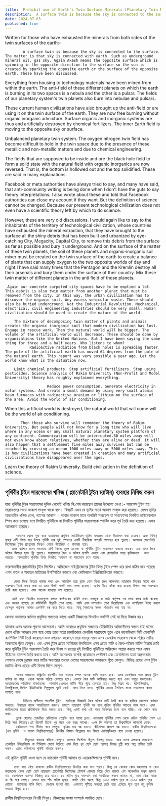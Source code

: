```yaml
---
title:  Prohibit use of Earth's Twin Surface Minerals (Planetary Twin Matter)
description:  A surface twin is because the sky is connected to the surface. The matter is that sky is connected with earth. Such as underground mineral oil, gas sky. Again Akash means the opposite surface which is spinning in the opposite direction to the surface so the sun is created by sparking the opposite earth or the surface of the opposite earth. These have been discussed.
date: 2024-07-03
published: true
---
```


 Written for those who have exhausted the minerals from both sides of the twin surfaces of the earth:-

            A surface twin is because the sky is connected to the surface. The matter is that sky is connected with earth. Such as underground mineral oil, gas sky. Again Akash means the opposite surface which is spinning in the opposite direction to the surface so the sun is created by sparking the opposite earth or the surface of the opposite earth. These have been discussed.

Everything from housing to technology materials have been mined from within the earth. The anti-field of these different planets on which the earth is burning in its two spaces is a nebula and the other is a pulsar. The fields of our planetary system's twin planets also burn into nebulae and pulsars.

These current human civilizations have also brought up the anti-field or are using it on the twin surface of the earth. They are now free burning without organic inorganic admixture. Surface organic and inorganic systems are thus and artificially destroyed by chemical fertilizers. The inner Earth field is moving to the opposite sky or surface.

Unbalanced planetary twin system.
The oxygen nitrogen twin field has become difficult to hold in the twin space due to the presence of these metallic and non-metallic matters and due to chemical engineering.

The fields that are supposed to be inside and ore the black hole field to form a solid state with the natural field with organic inorganics are now reversed. That is, the bottom is hollowed out and the top solidified. These are said in many explanations.

Facebook or meta authorities have always tried to say, and many have said, that anti-community writing is being done when I don't have the guts to say theory interpretations. I also wrote about these and told that Facebook authorities can close my account if they want. But the definition of science cannot be changed.
Because our present technological civilization does not even have a scientific theory left by which to do science.

However, these are very old discussions. I would again like to say to the inhabitants of the territory of technological civilization, whose countries have exhausted the mineral extraction, that they have brought to the surface all the shiny debris that has been built and urbanized by eye-catching City, Megacity, Capital City, to remove this debris from the surface as far as possible and bury it underground. And on the surface of the matter of these twin planets, the soil of these planets and organic-inorganic soil mixer must be created on the twin surface of the earth to create a balance of plants that can supply oxygen to the two opposite worlds of day and night.I have said many times that the Pentagon and the Kremlin destroy all their arsenals and bury them under the surface of their country. Mix these twin matter of different planets in the anti field of those planets.

     Again our concrete carpeted city spaces have to be emptied a lot. This debris is also twin matter from another planet that must be removed from the city. In this way, the urban civilization has to discover the organic soil. Any excess vehicular waste. These should also be buried underground. Not the Industrial Revolution. Mechanical, electrical, civil engineering industries should be very small. Human civilization should be used to create the nature of the world.

        The mixture of decomposing twin matter of plants and animals creates the organic inorganic soil that modern civilization has lost. Engage in rescue work. Then the natural world will be bigger. The volume of the artificial world will decrease. These should be done by organizations like the United Nations. But I have been saying the same thing for three and a half years. Who listens to whom?
               Radioactive radiation from black holes is spreading faster. The pole of the artificial earth has moved 64 degrees from the pole of the natural earth. This report was very possible a year ago. Let the world know what is the situation now.
        
        Limit chemical products. Stop artificial fertilizers. Stop using pesticides. Science analysis of Rakim University (Non-Profit and Model University) theory has roughly explained everything.
   
                       Reduce power consumption. Generate electricity in solar systems. And create a small demand by using very small atomic beam furnaces with radioactive uranium or lithium on the surface of the area. Avoid the world of air conditioning.
When this artificial world is destroyed, the natural world that will come will be the world of air conditioning.

           Then those who survive will remember the theory of Rakim University. But people will not know for a long time who will live where in any ocean or any small natural planetary system platform of any continent. Communication will be interrupted.50 miles away will not even know about relatives, whether they are alive or dead. It will also happen that a settlement five miles away survives but can be reached by crossing an ocean 1000 miles away or 5000 miles away. This is how civilizations have been created in creation and many artificial civilizations have disappeared over the ages.
Learn the theory of Rakim University. Build civilization in the definition of science.

---

##  পৃথিবীর  টুইন সারফেসের খনিজ ( প্ল‍্যানেটারি টুইন ম‍্যাটার) ব‍্যবহার নিষিদ্ধ করুন

যারা পৃথিবীর টুইন সারফেসের দুদিক থেকেই খনিজ নি:শেষ করেছেন তাদের উদ্দেশ‍্যে লেখা :-
            সারফেস টুইন হয় সারফেসের সাথে আকাশ সংযুক্ত থাকে বলে। বিষয়টি এমন যে ভূমির সাথে আকাশ সংযুক্ত করা হয়েছে। যেমন ভূমির অভ‍্যন্তরীন খনিজ তেল, গ‍্যাসের আকাশ । আবার আকাশ মানে অপজিট সারফেস যা সারফেসের বিপরীত ডাইরেকশনে স্পিন করে চলেছে বলে বিপরীত  পৃথিবীকে বা বিপরীত পৃথিবীর সারফেসকে  স্পার্কিং করে সূর্য তৈরি করা হয়েছে। এসব আলোচনা হয়েছে।

         আবাসন থেকে শুরু করে যতোরকম প্রযুক্তির ম‍্যাটেরিয়াল ভূমির অভ‍্যন্তর থেকে উত্তোলন করা হয়েছে। এসব বিভিন্ন গ্রহের এন্টি ফিল্ড যার উপরে পৃথিবী তার দুই স্পেসের একটি নীহারিকা অপরটি পালসার হয়ে পুড়ছে। আমাদের প্ল‍্যানেটারি সিস্টেমের টুইন গ্রহগুলোর ফিল্ডও পোড়ে নীহারিকা ও পালসার হয়ে।
       এসব বর্তমান মানব সভ‍্যতাও এন্টি ফিল্ডে তুলে এনেছে বা পৃথিবীর টুইন সারফেসে ব‍্যবহার করছে। এরা এখন জৈব অজৈব মিক্চার ছাড়া ফ্রি পুড়ছে। সারফেসের জৈব ও অজৈব প্রণালি এভাবে এবং রাসায়নিক সারে কৃত্রিমভাবে  ধ্বংস করেছে। অভ‍্যন্তরীণ পৃথিবীর ফিল্ড বিপরীত আকাশে বা সারফেসে চলে যাচ্ছে।
ভারসাম‍্যহীন প্ল‍্যানেটারির টুইন সিস্টেম।
অক্সিজেন নাইট্রোজেনের টুইন ফিল্ড টুইন স্পেস ধরে রাখা কঠিন হয়ে পরেছে এসব ধাতব ও অধাতব ম‍্যাটারের উপস্হিতির কারণে এবং কেমিক‍্যাল ইঞ্জিনিয়ারিংয়ের কারণে।

        যেসব ফিল্ড ভিতরে থাকার কথা এবং আকরিক হয়ে ব্ল‍্যাক হোল ফিল্ড জৈব অজৈবসহ ন‍্যাচারাল ফিল্ডের সাথে শক্ত অবস্হান তৈরি করার কথা তা এখন উলট পালট করে ফেলা হয়েছে। অর্থাৎ নীচে ফাঁকা করা হয়েছে উপরে শক্ত অবস্হান তৈরি করা হয়েছে। এসব অনেক ব‍্যাখ‍্যায় বলা হয়েছে।

       আমি যখন থিওরির ব‍্যাখ‍্যাগুলো বলতে কার্পন‍্যবোধ করিনি তখন ফেসবুক বা মেটা কর্তৃপক্ষ সব সময় বলার চেষ্টা করেছে এবং অনেক বলেছে যে কমিউনিটি বিরোধী লেখা হচ্ছে। আমি এসব সম্পর্কেও লেখা দিয়েছিলাম এবং বলেছিলাম ইচ্ছে করলে ফেসবুক কর্তৃপক্ষ আমার একাউন্ট বন্ধ করে দিতে পারে। কিন্তু বিজ্ঞানের সংজ্ঞা পরিবর্তন করা যায় না।
কেননা আমাদের বর্তমান প্রযুক্তির সভ‍্যতার কাছে একটি বিজ্ঞানের থিওরিও অবশিষ্ট নেই যা দিয়ে বিজ্ঞান হয়।

  যাহোক এসব অনেক পূরনো আলোচনা। আমি আবারও প্রযুক্তির সভ‍্যতার টেরিটোরির অধিবাসীদের বলতে চাই যাদের দেশে খনিজ আহরন শেষ হয়ে গেছে তারা যতো চাকচিক‍্যের  ডেবরিজ সারফেসে তুলে এনে নয়নাভিরাম সিটি মেগাসিটি ক‍্যাপিটাল সিটি তৈরি করেছেন এবং নগরায়ন করেছেন তারা যতদূর সম্ভব এসব ডেবরিজ সারফেস থেকে সরিয়ে মাটির অভ‍্যন্তরে পুঁতে ফেলুন।  এবং এসব টুইন গ্রহের ম‍্যাটারের উপরিতলে এসব গ্রহের মাটি ও জৈব-অজৈব মাটির মিক্সার তৈরি করে পৃথিবীর টুইন সারফেসে তৈরি করে দিবস ও রাতের দুই বিপরীত পৃথিবীতে অক্সিজেন সাপ্লায় করতে পারে এমন উদ্ভিদের ব‍্যালান্স তৈরি করতে হবে।
আমি অনেকবার বলেছি প্রয়োজনে পেন্টাগণ এবং ক্রেমলিনের যতো অস্ত্রভান্ডার সেসবও ভেঙ্গে চূরমার করে মাটির অভ‍্যন্তরে তাদের দেশের সারফেসের অভ‍্যন্তরে পুঁতে ফেলুন। বিভিন্ন গ্রহের এসব টুইন ম‍্যাটার ঐসব গ্রহের এন্টি ফিল্ডে মিশে ফেলুন।

         আবার আমাদের কঙ্ক্রিটের কার্পেটিং করা শহরের স্পেস অনেক খালি করতে হবে। এসব ডেবরিজও অন‍্য গ্রহের টুইন ম‍্যাটার যা শহর  থেকে অনেক সরিয়ে ফেলতে হবে। এভাবে জৈব মাটি আবিস্কার করতে হবে এখন শহুরে সভ‍্যতাকে। কতোরকমের অতিরিক্ত যানবাহনের  আবর্জনা।এসবও মাটির নীচে পুঁতে ফেলতে হবে। শিল্প বিপ্লব নয়। ম‍্যাকানিক‍্যাল, ইলেক্ট্রিক‍্যাল,সিভিল ইঞ্জিনিয়ারিং শিল্পগুলো খুবই ছোট  করে নিতে হবে। পৃথিবীর ন‍্যাচার তৈরিতে মানব সভ‍্যতাকে কাজে লাগাতে হবে।

            উদ্ভিদের প্রাণীদের পচনশীল টুইন  ম‍্যাটারের মিক্সারই জৈব অজৈব মাটি তৈরি করে যা হারিয়ে ফেলেছে বর্তমান সভ‍্যতা। উদ্ধারের কাজে আত্মনিয়োগ করুন। তাহলে ন‍্যাচারাল পৃথিবী বড় হবে।কৃত্রিম পৃথিবীর আয়তন কমে যাবে। এসব জাতিসংঘের মতো প্রতিষ্ঠানকে দিয়ে করতে হবে। কিন্তু একই কথা এই সাড়ে তিনবছর হলো বলে যাচ্ছি। কে শোনে কার কথা।
         ব্ল‍্যাক হোলের তেজস্ক্রিয় রেডিয়েশন স্প্রেডিং হয়ে যাচ্ছে দ্রুত। ন‍্যাচারাল পৃথিবীর পোল থেকে কৃত্রিম পৃথিবীর পোল ৬৪ ডিগ্রি সরে গিয়েছে।এই রিপোর্ট ছিলো খুব সম্ভব এক বছর আগের। এখন কি অবস্হা তা বিশ্ববাসীকে জানানো হোক।
         কেমিক‍্যাল পণ‍্য সীমিত করে ফেলুন। কৃত্রিম সার বন্ধ করুন। কীটনাশক প্রয়োগ বন্ধ করুন। রাকীম বিশ্ববিদ্যালয়ের (নন প্রফিট  ও মডেল বিশ্ববিদ্যালয়ের) থিওরীর বিজ্ঞান বিশ্লেষনে সব বিষয়ে মোটামুটিভাবে বলে দেওয়া হয়েছে।

             বিদ‍্যুতের ব‍্যবহার কমিয়ে ফেলুন। সোলার সিস্টেমে বিদ‍্যুত উৎপন্ন করুন। আর যেসব এলাকার সারফেসে তেজস্ক্রিয় ইউরেনিয়াম বা লিথিয়াম জেগে উঠেছে এসব দিয়ে খুব ছোট ছোট পরমাণু বিমের চূল্লী করে অল্প চাহিদা তৈরি করুন। এয়ার কন্ডিশনের পৃথিবী পরিহার করুন।
এই কৃত্রিম পৃথিবী ধ্বংস হলে যে ন‍্যাচারাল পৃথিবী আসবে তা  এয়ারকন্ডিশনের পৃথিবী হবে।

        তখন যারা বেঁচে থাকবেন রাকীম বিশ্ববিদ্যালয়ের থিওরির কথা মনে পরবে। কিন্তু কে কোথায় কোন মহাসাগর বা কোন মহাদেশের কোন ছোট ছোট ন‍্যাচারাল প্ল‍্যানেটারি সিস্টেমের প্লাটফর্ম কোথায় গিয়ে বেঁচে থাকবে এটা অনেকদিন মানুষ জানবে না। যোগাযোগ ব‍্যবস্হা বিচ্ছিন্ন হয়ে যাবে। ৫০ মাইল দূরে অবস্হান করা আত্মীয়ের খবরও জানবে না, তারা বেঁচে আছে না কি মরে গেছে। এমনও হবে পাঁচ মাইল দূরের  বসতি বেঁচে আছে কিন্তু ১০০০ মাইল দূরে বা ৫০০০ মাইল দূরে কোনো  মহাসাগর পাড়ি দিলে  সেখানে যাওয়া যায়। এভাবেই সৃষ্টিতে সভ‍্যতা তৈরি হয়ে এসেছে যুগে যুগে বহু কৃত্রিম সভ‍্যতা বিলুপ্ত হয়ে।
রাকীম বিশ্ববিদ্যালয়ের থিওরী শিখুন। বিজ্ঞানের সংজ্ঞা সম্পর্কে অবহিত হোন।
